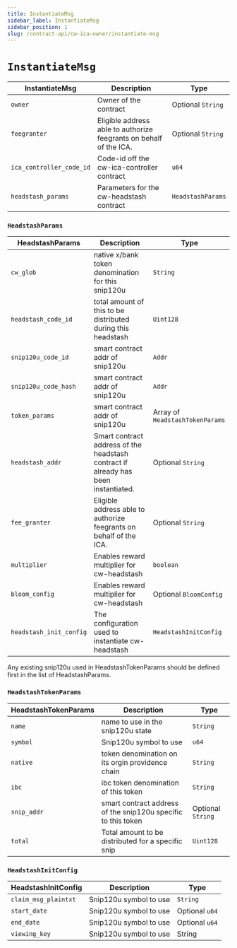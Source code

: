 ```yaml
---
title: InstantiateMsg
sidebar_label: InstantiateMsg
sidebar_position: 1
slug: /contract-api/cw-ica-owner/instantiate-msg
---
```


# `InstantiateMsg`

InstantiateMsg  | Description | Type |
--- | --- | --- | 
`owner` | Owner of the contract | Optional `String` |
`feegranter` | Eligible address able to authorize feegrants on behalf of the ICA. | Optional `String` |
`ica_controller_code_id` |Code-id off the cw-ica-controller contract | `u64` |
`headstash_params` | Parameters for the cw-headstash contract | `HeadstashParams` |

### `HeadstashParams`

HeadstashParams  | Description | Type |
--- | --- | --- | 
`cw_glob` | native x/bank token denomination for this snip120u | `String` |
`headstash_code_id` | total amount of this to be distributed during this headstash | `Uint128` |
`snip120u_code_id` | smart contract addr of snip120u | `Addr` |
`snip120u_code_hash` | smart contract addr of snip120u | `Addr` |
`token_params` | smart contract addr of snip120u | Array of  `HeadstashTokenParams` |
`headstash_addr` | Smart contract address of the headstash contract if already has been instantiated. | Optional `String`   |
`fee_granter` | Eligible address able to authorize feegrants on behalf of the ICA. | Optional `String`  |
`multiplier` |  Enables reward multiplier for cw-headstash | `boolean` |
`bloom_config` |  Enables reward multiplier for cw-headstash | Optional `BloomConfig` |
`headstash_init_config` |  The configuration used to instantiate cw-headstash | `HeadstashInitConfig` |

Any existing snip120u used in HeadstashTokenParams should be defined first in the list of HeadstashParams.

### `HeadstashTokenParams`

HeadstashTokenParams  | Description | Type |
--- | --- | --- | 
`name` | name to use in the snip120u state | `String` |
`symbol` | Snip120u symbol to use | `u64` |
`native` | token denomination on its orgin providence chain | `String` |
`ibc` | ibc token denomination of this token | `String` |
`snip_addr` | smart contract address of the snip120u specific to this token | Optional `String` |
`total` |  Total amount to be distributed for a specific snip | `Uint128` |

### `HeadstashInitConfig`

HeadstashInitConfig  | Description | Type |
--- | --- | --- | 
`claim_msg_plaintxt` | Snip120u symbol to use | `String` |
`start_date` | Snip120u symbol to use | Optional `u64` |
`end_date` | Snip120u symbol to use | Optional `u64` |
`viewing_key` | Snip120u symbol to use | String |